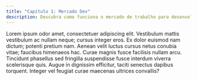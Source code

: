 ```yaml
---
title: "Capítulo 1: Mercado Dev"
description: Descubra como funciona o mercado de trabalho para desenvolvedores e como se destacar.
---
```


Lorem ipsum odor amet, consectetuer adipiscing elit. Vestibulum mattis vestibulum ac nullam neque; cursus integer eros. Ex dolor euismod nam dictum; potenti pretium nam. Aenean velit luctus cursus netus conubia vitae; faucibus himenaeos hac. Curae magnis fusce facilisis nullam arcu. Tincidunt phasellus sed fringilla suspendisse fusce interdum viverra scelerisque quis. Augue in dignissim efficitur, taciti senectus dapibus torquent. Integer vel feugiat curae maecenas ultrices convallis?
